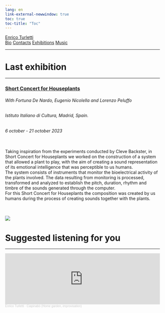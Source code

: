 ```yaml
---
lang: en
link-external-newwindow: true
toc: true
toc-title: "Toc"
---
```

<div class="navbar">
  <div class="index-logo"><a href="index.html">Enrico Turletti</a></div>
  <div class="other-links">
  <a href="bio.html">Bio</a>
  <a href="contacts.html">Contacts</a>
  <a href="exhibitions.html">Exhibitions</a>
  <a href="music.html">Music</a>
  <hr>
  </div>
</div>
<div class="mobile-index">
  <h1>Last exhibition</h1>
  <hr>
  <h3><a href="https://enricoturletti.com/exhibitions.html#short-concert-for-houseplants">Short Concert for Houseplants</a></h3>
<h6>With Fortuna De Nardo, Eugenio Nicolella and Lorenzo Peluffo</h6>
<h6>Istituto Italiano di Cultura, Madrid, Spain.</h6>
<h6>6 october - 21 october 2023</h6>
<br>
Taking inspiration from the experiments conducted by Cleve Backster, in Short Concert for Houseplants we worked on the construction of a system that allowed a plant to play, with the aim of creating a sound representation of its emotional intelligence that was perceptible to us humans.<br>
The system consists of instruments that monitor the bioelectrical activity of the plants involved. The data resulting from monitoring is processed, transformed and analyzed to establish the pitch, duration, rhythm and timbre of the sounds generated through the computer.<br>
For this Short Concert for Houseplants the composition was created by us humans during the process of creating sounds together with the plants.
<br><br><br>
<div>
  <img src="images/short_concert_for_houseplants-madrid2023.jpg" class="grid-gallery-image-pic"/>
</div>
  <h1>Suggested listening for you</h1>
  <hr>
  <iframe width="100%" height="166" scrolling="no" frameborder="no" allow="autoplay" src="https://w.soundcloud.com/player/?url=https%3A//api.soundcloud.com/tracks/1641128997&color=%23002b36&auto_play=false&hide_related=false&show_comments=true&show_user=true&show_reposts=false&show_teaser=true"></iframe><div style="font-size: 10px; color: #cccccc;line-break: anywhere;word-break: normal;overflow: hidden;white-space: nowrap;text-overflow: ellipsis; font-family: Interstate,Lucida Grande,Lucida Sans Unicode,Lucida Sans,Garuda,Verdana,Tahoma,sans-serif;font-weight: 100;"><a href="https://soundcloud.com/enrico-turletti-986118922" title="Enrico Turletti" target="_blank" style="color: #cccccc; text-decoration: none;">Enrico Turletti</a> · <a href="https://soundcloud.com/enrico-turletti-986118922/ciapinabo-home-garden-improvisation" title="Ciapinabò (Home garden, improvisation)" target="_blank" style="color: #cccccc; text-decoration: none;">Ciapinabò (Home garden, improvisation)</a></div>
</div>